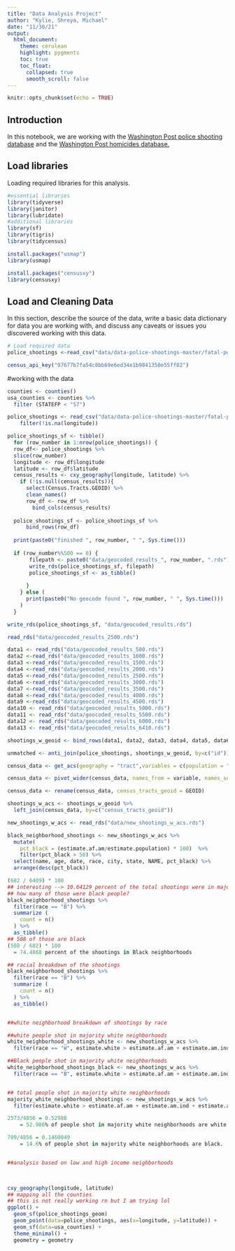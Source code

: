 ```yaml
---
title: "Data Analysis Project"
author: "Kylie, Shreya, Michael"
date: "11/30/21"
output:
  html_document:
    theme: cerulean
    highlight: pygments
    toc: true
    toc_float:
      collapsed: true
      smooth_scroll: false
---
```


```r
knitr::opts_chunk$set(echo = TRUE)
```

## Introduction 

In this notebook, we are working with the [Washington Post police shooting database](https://github.com/washingtonpost/data-police-shootings) and the [Washington Post homicides database.](https://github.com/washingtonpost/data-homicides)

## Load libraries

Loading required libraries for this analysis.

```r
#essential libraries
library(tidyverse)
library(janitor)
library(lubridate)
#additional libraries 
library(sf)
library(tigris)
library(tidycensus)

install.packages("usmap")
library(usmap)

install.packages("censusxy")
library(censusxy)
```

## Load and Cleaning Data

In this section, describe the source of the data, write a basic data dictionary for data you are working with, and discuss any caveats or issues you discovered working with this data. 

```r
# Load required data
police_shootings <-read_csv("data/data-police-shootings-master/fatal-police-shootings-data.csv")

census_api_key("97677b7fa54c8bb69e6ed34e1b9841350e55ff82")

```

#working with the data

``` r
counties <- counties() 
usa_counties <- counties %>%
  filter (STATEFP < "57")

police_shootings <- read_csv("data/data-police-shootings-master/fatal-police-shootings-data.csv") %>%
    filter(!is.na(longitude)) 

police_shootings_sf <- tibble()
  for (row_number in 1:nrow(police_shootings)) {
  row_df<- police_shootings %>%
  slice(row_number)
  longitude <- row_df$longitude
  latitude <- row_df$latitude
  census_results <- cxy_geography(longitude, latitude) %>%
    if (!is.null(census_results)){
      select(Census.Tracts.GEOID) %>%
      clean_names()
      row_df <- row_df %>%
        bind_cols(census_results) 
  
  police_shootings_sf <- police_shootings_sf %>%
      bind_rows(row_df) 
     
  print(paste0("finished ", row_number, " ", Sys.time()))
    
  if (row_number%%500 == 0) {
       filepath <- paste0("data/geocoded_results_", row_number, ".rds")
       write_rds(police_shootings_sf, filepath)
       police_shootings_sf <- as_tibble()
     
      }
    } else (
      print(paste0("No geocode found ", row_number, " ", Sys.time()))
    )
  }

write_rds(police_shootings_sf, "data/geocoded_results.rds")

read_rds("data/geocoded_results_2500.rds")

data1 <- read_rds("data/geocoded_results_500.rds")
data2 <-read_rds("data/geocoded_results_1000.rds")
data3 <-read_rds("data/geocoded_results_1500.rds")
data4 <-read_rds("data/geocoded_results_2000.rds")
data5 <-read_rds("data/geocoded_results_2500.rds")
data6 <-read_rds("data/geocoded_results_3000.rds")
data7 <-read_rds("data/geocoded_results_3500.rds")
data8 <-read_rds("data/geocoded_results_4000.rds")
data9 <-read_rds("data/geocoded_results_4500.rds")
data10 <- read_rds("data/geocoded_results_5000.rds")
data11 <- read_rds("data/geocoded_results_5500.rds")
data12 <- read_rds("data/geocoded_results_6000.rds")
data13 <- read_rds("data/geocoded_results_6410.rds")

shootings_w_geoid <- bind_rows(data1, data2, data3, data4, data5, data6, data7, data8, data9, data10, data11, data12, data13, .id = NULL)

unmatched <- anti_join(police_shootings, shootings_w_geoid, by=c("id"))

census_data <- get_acs(geography = "tract",variables = c(population = "B01001_001", median.gross.rent = "B25064_001",median.household.income = "B19013_001", rent.burden = "B25071_001", white = "B03002_003", af.am = "B03002_004", hispanic = "B03002_012", am.ind = "B03002_005", asian = "B03002_006", nh.pi = "B03002_007", multiple = "B03002_009",other = "B03002_008"), state = c("AL","AK","AZ","AR","CA","CO","CT","DE","FL","GA","HI","ID","IL","IN","IA","KS","KY","LA","ME","MD","MA","MI","MN","MS","MO","MT","NE","NV","NH","NJ","NM","NY","NC","ND","OH","OK","OR","PA","RI","SC","SD","TN","TX","UT","VT","VA","WA","WV","WI","WY"), year = 2019)

census_data <- pivot_wider(census_data, names_from = variable, names_sep = ".", values_from = c(estimate, moe)) 

census_data <- rename(census_data, census_tracts_geoid = GEOID)

shootings_w_acs <- shootings_w_geoid %>%
  left_join(census_data, by=c("census_tracts_geoid"))

new_shootings_w_acs <- read_rds("data/new_shootings_w_acs.rds")

black_neighborhood_shootings <- new_shootings_w_acs %>%
  mutate(
    pct_black = (estimate.af.am/estimate.population) * 100)  %>%
    filter(pct_black > 50) %>%
  select(name, age, date, race, city, state, NAME, pct_black) %>%
  arrange(desc(pct_black))

(682 / 6409) * 100
## interesting --> 10.64129 percent of the total shootings were in majority black neighborhoods. 
## how many of those were black people? 
black_neighborhood_shootings %>%
  filter(race == "B") %>%
  summarize (
    count = n() 
  ) %>%
  as_tibble()
## 508 of those are black 
(508 / 682) * 100 
  = 74.4868 percent of the shootings in Black neighborhoods

## racial breakdown of the shootings
black_neighborhood_shootings %>%
  filter(race == "B") %>%
  summarize (
    count = n() 
  ) %>%
  as_tibble()


##white neighborhood breakdown of shootings by race

##white people shot in majority white neighborhoods
white_neighborhood_shootings_white <- new_shootings_w_acs %>%
  filter(race == "W", estimate.white > estimate.af.am + estimate.am.ind + estimate.asian + estimate.nh.pi + estimate.other)

##Black people shot in majority white neighborhoods
white_neighborhood_shootings_black <- new_shootings_w_acs %>%
  filter(race == "B", estimate.white > estimate.af.am + estimate.am.ind + estimate.asian + estimate.nh.pi + estimate.other)


## total people shot in majority white neighborhoods
majority_white_neighborhood_shootings <- new_shootings_w_acs %>%
  filter(estimate.white > estimate.af.am + estimate.am.ind + estimate.asian + estimate.nh.pi + estimate.other)

2573/4856 = 0.52986 
    = 52.986% of people shot in majority white neighborhoods are white. 

709/4856 = 0.1460049
    = 14.6% of people shot in majority white neighborhoods are black. 


##analysis based on low and high income neighborhoods


  
cxy_geography(longitude, latitude)
## mapping all the counties
## this is not really working rn but I am trying lol
ggplot() + 
  geom_sf(police_shootings_geom)
  geom_point(data=police_shootings, aes(x=longitude, y=latitude)) +
  geom_sf(data=usa_counties) + 
  theme_minimal() +
  geometry = geometry
```